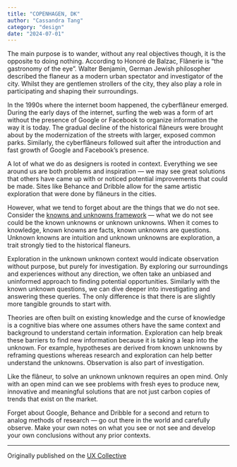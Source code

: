 ```yaml
---
title: "COPENHAGEN, DK"
author: "Cassandra Tang"
category: "design"
date: "2024-07-01"
---
```


The main purpose is to wander, without any real objectives though, it is the opposite
to doing nothing. According to Honoré de Balzac, Flânerie is “the gastronomy of the eye”.
Walter Benjamin, German Jewish philosopher described the flaneur as a modern urban spectator
and investigator of the city. Whilst they are gentlemen strollers of the city, they also play
a role in participating and shaping their surroundings.

In the 1990s where the internet boom happened, the cyberflâneur emerged. During the early
days of the internet, surfing the web was a form of art without the presence of
Google or Facebook to organize information the way it is today. The gradual decline of the
historical flâneurs were brought about by the modernization of the streets with larger, exposed
common parks. Similarly, the cyberflâneurs followed suit after the introduction and fast growth
of Google and Facebook’s presence.

A lot of what we do as designers is rooted in context. Everything we see around us are both
problems and inspiration — we may see great solutions that others have came up with or noticed
potential improvements that could be made. Sites like Behance and Dribble allow for the same artistic
exploration that were done by flâneurs in the cities.

However, what we tend to forget about are the things that we do not see. Consider the [knowns
and unknowns framework](https://uxdesign.cc/the-knowns-and-unknowns-framework-for-design-thinking-6537787de2c5) — what we do not see could be the known unknowns or unknown unknowns.
When it comes to knowledge, known knowns are facts, known unknowns are questions.
Unknown knowns are intuition and unknown unknowns are exploration, a trait strongly tied to
the historical flaneurs.

Exploration in the unknown unknown context would indicate observation without purpose,
but purely for investigation. By exploring our surroundings and experiences without
any direction, we often take an unbiased and uninformed approach to finding potential
opportunities. Similarly with the known unknown questions, we can dive deeper into
investigating and answering these queries. The only difference is that there is are
slightly more tangible grounds to start with.

Theories are often built on existing knowledge and the curse of knowledge is a cognitive
bias where one assumes others have the same context and background to understand
certain information. Exploration can help break these barriers to find new
information because it is taking a leap into the unknown. For example, hypotheses
are derived from known unknowns by reframing questions whereas research and exploration
can help better understand the unknowns. Observation is also part of investigation.

Like the flâneur, to solve an unknown unknown requires an open mind. Only with an
open mind can we see problems with fresh eyes to produce new, innovative and
meaningful solutions that are not just carbon copies of trends that exist on the market.

Forget about Google, Behance and Dribble for a second and return to analog
methods of research — go out there in the world and carefully observe. Make
your own notes on what you see or not see and develop your own conclusions
without any prior contexts.

---

Originally published on the [UX Collective](https://uxdesign.cc/the-flaneur-approach-to-design-4d8d59ce8cc)
